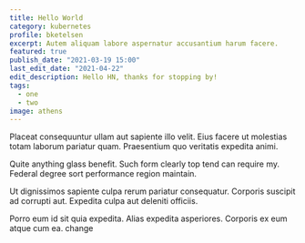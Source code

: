 ```yaml
---
title: Hello World
category: kubernetes
profile: bketelsen
excerpt: Autem aliquam labore aspernatur accusantium harum facere.
featured: true
publish_date: "2021-03-19 15:00"
last_edit_date: "2021-04-22"
edit_description: Hello HN, thanks for stopping by!
tags:
  - one
  - two
image: athens
---
```


Placeat consequuntur ullam aut sapiente illo velit. Eius facere ut molestias totam laborum pariatur quam. Praesentium quo veritatis expedita animi.

Quite anything glass benefit. Such form clearly top tend can require my. Federal degree sort performance region maintain.

Ut dignissimos sapiente culpa rerum pariatur consequatur. Corporis suscipit ad corrupti aut. Expedita culpa aut deleniti officiis.

Porro eum id sit quia expedita. Alias expedita asperiores. Corporis ex eum atque cum ea. change



